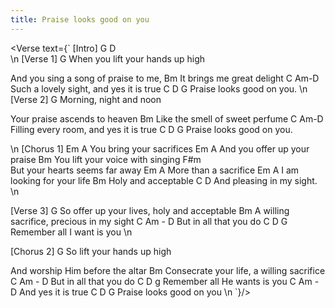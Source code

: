 ```yaml
---
title: Praise looks good on you
---
```



<Verse text={`
[Intro]
G   D  
\n
[Verse 1]
G
When you lift your hands up high

And you sing a song of praise to me,
Bm
It brings me great delight 
					     C         Am-D
Such a lovely sight, and yes it is true
C	D				 G
Praise looks good on you.
\n
[Verse 2]
G
Morning, night and noon

Your praise ascends to heaven
	     Bm
Like the smell of sweet perfume
						C		  Am-D
Filling every room, and yes it is true
C	D				 G
Praise looks good on you.

\n
[Chorus 1]
Em						A
You bring your sacrifices
Em					  A
And you offer up your praise
Bm
You lift your voice with singing
		 F#m					
But your hearts seems far away
Em				    A
More than a sacrifice
Em					  A
I am looking for your life
Bm
Holy and acceptable 
	C			   D
And pleasing in my sight.
\n

[Verse 3]
G
So offer up your lives, holy and acceptable
  Bm
A willing sacrifice, precious in my sight
	   C			Am - D
But in all that you do
C		 D			   G
Remember all I want is you
\n

[Chorus 2]
G
So lift your hands up high

And worship Him before the altar
Bm
Consecrate your life, a willing sacrifice
	   C		Am - D
But in all that you do
C		 D				 g
Remember all He wants is you
    C		  Am - D
And yes it is true
C	D				 G
Praise looks good on you
\n
`}/>
